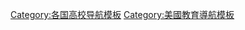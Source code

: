 {{template category|type=navbox}}
[[Category:各国高校导航模板|Category:各国高校导航模板]]
[[Category:美國教育導航模板|Category:美國教育導航模板]]